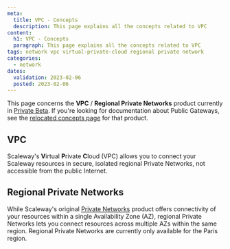 ```yaml
---
meta:
  title: VPC - Concepts
  description: This page explains all the concepts related to VPC
content:
  h1: VPC - Concepts
  paragraph: This page explains all the concepts related to VPC
tags: network vpc virtual-private-cloud regional private network
categories:
  - network
dates:
  validation: 2023-02-06
  posted: 2023-02-06
---
```


<Message type="note">

  This page concerns the **VPC** / **Regional Private Networks** product currently in [Private Beta](https://www.scaleway.com/en/betas/#regional-private-network). If you're looking for documentation about Public Gateways, see the [relocated concepts page](/network/public-gateways/concepts/) for that product.

</Message>

<Concept opened>

## VPC

Scaleway's **V**irtual **P**rivate **C**loud (VPC) allows you to connect your Scaleway resources in secure, isolated regional Private Networks, not accessible from the public Internet.

</Concept>

<Concept opened>

## Regional Private Networks

While Scaleway's original [Private Networks](/network/public-gateways/how-to/use-private-networks/) product offers connectivity of your resources within a single Availability Zone (AZ), regional Private Networks lets you connect resources across multiple AZs within the same region. Regional Private Networks are currently only available for the Paris region.

</Concept>
